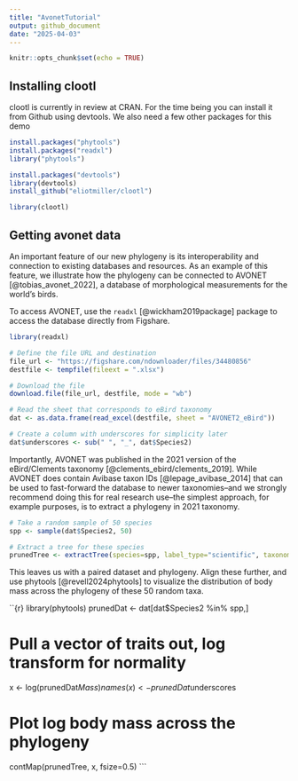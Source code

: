 ```yaml
---
title: "AvonetTutorial"
output: github_document
date: "2025-04-03"
---
```


```r
knitr::opts_chunk$set(echo = TRUE)
```

## Installing clootl

clootl is currently in review at CRAN. For the time being you can install it from Github using devtools. We also need a few other packages for this demo

```r
install.packages("phytools")
install.packages("readxl")
library("phytools")
```

```r
install.packages("devtools")
library(devtools)  
install_github("eliotmiller/clootl")
```

```r
library(clootl)
```

## Getting avonet data

An important feature of our new phylogeny is its interoperability and connection to existing databases and resources. As an example of this feature, we illustrate how the phylogeny can be connected to AVONET [@tobias_avonet_2022], a database of morphological measurements for the world's birds.

To access AVONET, use the `readxl` [@wickham2019package] package to access the database directly from Figshare.

```r
library(readxl)

# Define the file URL and destination
file_url <- "https://figshare.com/ndownloader/files/34480856"
destfile <- tempfile(fileext = ".xlsx")

# Download the file
download.file(file_url, destfile, mode = "wb")

# Read the sheet that corresponds to eBird taxonomy
dat <- as.data.frame(read_excel(destfile, sheet = "AVONET2_eBird"))

# Create a column with underscores for simplicity later
dat$underscores <- sub(" ", "_", dat$Species2)
```


Importantly, AVONET was published in the 2021 version of the eBird/Clements taxonomy [@clements_ebird/clements_2019]. While AVONET does contain Avibase taxon IDs [@lepage_avibase_2014] that can be used to fast-forward the database to newer taxonomies–and we strongly recommend doing this for real research use–the simplest approach, for example purposes, is to extract a phylogeny in 2021 taxonomy.

```r
# Take a random sample of 50 species
spp <- sample(dat$Species2, 50)

# Extract a tree for these species
prunedTree <- extractTree(species=spp, label_type="scientific", taxonomy_year=2021, version="1.4")

```

This leaves us with a paired dataset and phylogeny. Align these further, and use phytools [@revell2024phytools] to visualize the distribution of body mass across the phylogeny of these 50 random taxa.

``{r}
library(phytools)
prunedDat <- dat[dat$Species2 %in% spp,]

# Pull a vector of traits out, log transform for normality
x <- log(prunedDat$Mass)
names(x) <- prunedDat$underscores

# Plot log body mass across the phylogeny
contMap(prunedTree, x, fsize=0.5)
```